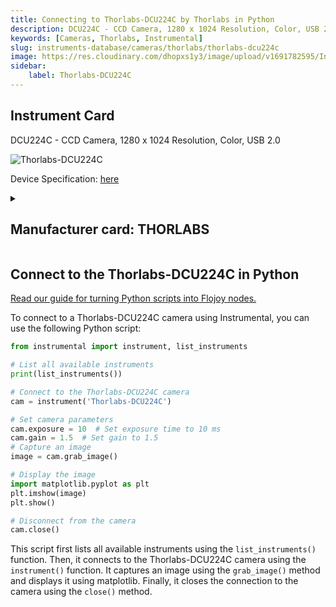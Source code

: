 ```yaml
---
title: Connecting to Thorlabs-DCU224C by Thorlabs in Python
description: DCU224C - CCD Camera, 1280 x 1024 Resolution, Color, USB 2.0
keywords: [Cameras, Thorlabs, Instrumental] 
slug: instruments-database/cameras/thorlabs/thorlabs-dcu224c 
image: https://res.cloudinary.com/dhopxs1y3/image/upload/v1691782595/Instruments/Cameras/Thorlabs---DCU224C/Thorlabs---DCU224C.jpg
sidebar:
    label: Thorlabs-DCU224C 
---
```



## Instrument Card

DCU224C - CCD Camera, 1280 x 1024 Resolution, Color, USB 2.0 

![Thorlabs-DCU224C](https://res.cloudinary.com/dhopxs1y3/image/upload/v1691782595/Instruments/Cameras/Thorlabs---DCU224C/Thorlabs---DCU224C.jpg)

Device Specification: [here](https://www.thorlabs.com/_sd.cfm?fileName=ITN000493-D02.pdf&partNumber=DCU224C)

<details style={{ marginTop: "15px"}}>
<summary><h2 style={{display:'inline'}}>Manufacturer card: THORLABS</h2></summary>

![THORLABS](https://res.cloudinary.com/dhopxs1y3/image/upload/v1692126009/Instruments/Vendor%20Logos/Thorlabs.png)

Thorlabs, Inc. is an American privately held optical equipment company headquartered in Newton, New Jersey. The company was founded in 1989 by Alex Cable, who serves as its current president and CEO. As of 2018, Thorlabs has annual sales of approximately $500 million.

- Headquarters: USA
- Yearly Revenue (millions, USD): 550
- Vendor Website: [here](https://www.thorlabs.com/)

</details>


<FeaturedInstrumentVideo category="CAMERAS" />

## Connect to the Thorlabs-DCU224C in Python

[Read our guide for turning Python scripts into Flojoy nodes.](https://docs.flojoy.ai/contribution/blocks/custom-flojoy-block/)



<Tabs>
<TabItem value="Flojoy" label="Flojoy" className="flojoy-instrument-tabs">

<SectionsCard category="CAMERAS" manufacturer="Thorlabs"></SectionsCard>

</TabItem>
<TabItem value="Instrumental" label="Instrumental">

To connect to a Thorlabs-DCU224C camera using Instrumental, you can use the following Python script:

```python
from instrumental import instrument, list_instruments

# List all available instruments
print(list_instruments())

# Connect to the Thorlabs-DCU224C camera
cam = instrument('Thorlabs-DCU224C')

# Set camera parameters
cam.exposure = 10  # Set exposure time to 10 ms
cam.gain = 1.5  # Set gain to 1.5
# Capture an image
image = cam.grab_image()

# Display the image
import matplotlib.pyplot as plt
plt.imshow(image)
plt.show()

# Disconnect from the camera
cam.close()
```

This script first lists all available instruments using the `list_instruments()` function. Then, it connects to the Thorlabs-DCU224C camera using the `instrument()` function. It captures an image using the `grab_image()` method and displays it using matplotlib. Finally, it closes the connection to the camera using the `close()` method.

</TabItem>
</Tabs>